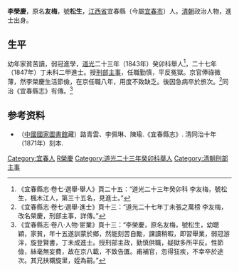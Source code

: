 {{Otheruses|other=名为李友梅的其他人物|李友梅}}

'''李榮慶'''，原名'''友梅'''，號'''松生'''，[[江西省|江西省]]宜春縣（今屬[[宜春市|宜春市]]）人。[[清朝|清朝]]政治人物，進士出身。

== 生平 ==
幼年家貧苦讀，弱冠進學，[[道光|道光]]二十三年（1843年）癸卯科舉人<ref>《宜春縣志·卷七·選舉·舉人》頁二十五：“道光二十三年癸卯科 李友梅，號松生，楓木江人，第三十五名，見進士。”</ref>，二十七年（1847年）丁未科二甲進士。授[[刑部|刑部]][[主事|主事]]，任職勤慎，平反冤獄。京官俸祿微薄，然李榮慶生活節儉，在京任職八年，用度不致缺乏。後因急病卒於旅次。<ref>《宜春縣志·卷七·選舉·進士》頁十三：“道光二十七年丁未張之萬榜 李友梅，改名榮慶，刑部主事，詳傳。”</ref>同治《宜春縣志》有傳。<ref>《宜春縣志·卷八·人物·宦業》頁十三：“李榮慶，原名友梅，號松生，幼聰穎，家貧，年十五遂訓蒙於鄉，然能刻苦自勵，課讀稍暇，即習舉業，弱冠游泮，旋登賢書，丁未成進士。授刑部主政，勤慎供職，疑獄多所平反。性節儉，絲毫無妄費，故在京八載，不致告匱。甫補官，忽得狂疾，不幸卒於途次。其兄扶櫬旋里，姪為嗣。”</ref>

== 参考资料 ==
{{reflist}}

*（[[中國國家圖書館|中國國家圖書館]]藏）路青雲、李佩琳、陳瑜.《宜春縣志》. 清同治十年（1871年）刻本.

{{道光二十七年丁未科殿試金榜}}

{{Authority control}}

{{DEFAULTSORT:Li李}}
[[Category:宜春人|Category:宜春人]]
[[Category:李姓|R榮慶]]
[[Category:道光二十三年癸卯科舉人|Category:道光二十三年癸卯科舉人]]
[[Category:清朝刑部主事|Category:清朝刑部主事]]


{{清朝人物小作品}}